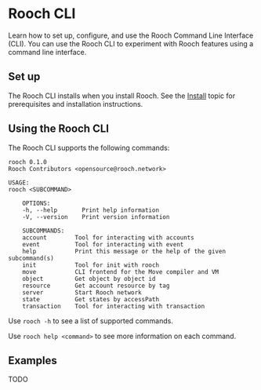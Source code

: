# Rooch CLI

Learn how to set up, configure, and use the Rooch Command Line Interface (CLI). You can use the Rooch CLI to experiment with Rooch features using a command line interface.

## Set up

The Rooch CLI installs when you install Rooch. See the [Install](./installation.en-US.mdx) topic for prerequisites and installation instructions.

## Using the Rooch CLI

The Rooch CLI supports the following commands:

```shell
rooch 0.1.0
Rooch Contributors <opensource@rooch.network>

USAGE:
rooch <SUBCOMMAND>

    OPTIONS:
    -h, --help       Print help information
    -V, --version    Print version information

    SUBCOMMANDS:
    account        Tool for interacting with accounts
    event          Tool for interacting with event
    help           Print this message or the help of the given subcommand(s)
    init           Tool for init with rooch
    move           CLI frontend for the Move compiler and VM
    object         Get object by object id
    resource       Get account resource by tag
    server         Start Rooch network
    state          Get states by accessPath
    transaction    Tool for interacting with transaction
```
Use ```rooch -h``` to see a list of supported commands.

Use ```rooch help <command>``` to see more information on each command.
    
## Examples

TODO


